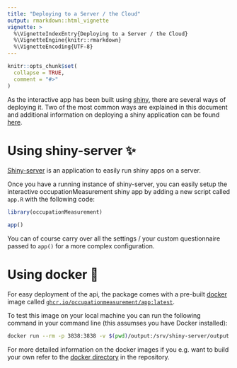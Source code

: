 ```yaml
---
title: "Deploying to a Server / the Cloud"
output: rmarkdown::html_vignette
vignette: >
  %\VignetteIndexEntry{Deploying to a Server / the Cloud}
  %\VignetteEngine{knitr::rmarkdown}
  %\VignetteEncoding{UTF-8}
---
```


```r
knitr::opts_chunk$set(
  collapse = TRUE,
  comment = "#>"
)
```

As the interactive app has been built using [shiny](https://shiny.rstudio.com), there are several ways of deploying it. Two of the most common ways are explained in this document and additional information on deploying a shiny application can be found [here](https://shiny.rstudio.com/deploy/).

# Using shiny-server ✨

[Shiny-server](https://www.rstudio.com/products/shiny/shiny-server/) is an application to easily run shiny apps on a server.

Once you have a running instance of shiny-server, you can easily setup the interactive occupationMeasurement shiny app by adding a new script called `app.R` with the following code:

```r
library(occupationMeasurement)

app()
```

You can of course carry over all the settings / your custom questionnaire passed to `app()` for a more complex configuration.

# Using docker 🐳

For easy deployment of the api, the package comes with a pre-built [docker](https://www.docker.com/) image called [`ghcr.io/occupationmeasurement/app:latest `](https://github.com/orgs/occupationMeasurement/packages/container/package/app).

To test this image on your local machine you can run the following command in your command line (this assumses you have Docker installed):

```bash
docker run --rm -p 3838:3838 -v $(pwd)/output:/srv/shiny-server/output ghcr.io/occupationmeasurement/app:latest
```

For more detailed information on the docker images if you e.g. want to build your own refer to the [docker directory](https://github.com/occupationMeasurement/occupationMeasurement/tree/main/docker) in the repository.
